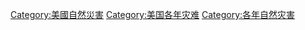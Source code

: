 [[Category:美國自然災害|Category:美國自然災害]]
[[Category:美国各年灾难|Category:美国各年灾难]]
[[Category:各年自然灾害|Category:各年自然灾害]]